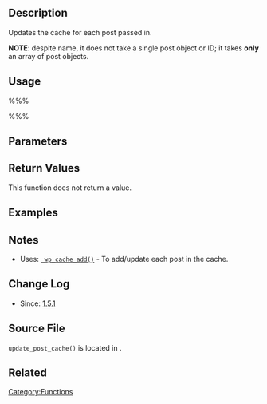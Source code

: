 == Description ==

Updates the cache for each post passed in.  

'''NOTE''': despite name, it does not take a single post object or ID; it takes '''only''' an array of post objects.

== Usage ==

%%%<?php update_post_cache( $posts ); ?>%%%

== Parameters ==

{{Parameter|$posts|array|Array of post objects. Passed by reference.}}

== Return Values ==

This function does not return a value.

== Examples ==

== Notes ==

* Uses: <tt>[[Function_Reference/wp_cache_add | wp_cache_add()]]</tt> - To add/update each post in the cache.

== Change Log ==

* Since: [[Version_1.5.1 | 1.5.1]]

== Source File ==

<tt>update_post_cache()</tt> is located in {{Trac|wp-includes/post.php}}.

== Related ==

{{Post Cache Tags}}

{{Stub}}
[[Category:Functions]]